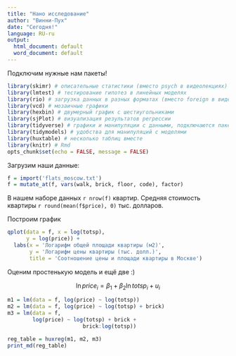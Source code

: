 ```yaml
---
title: "Нано исследование"
author: "Винни-Пух"
date: "Сегодня!"
language: RU-ru
output:
  html_document: default
  word_document: default
---
```


Подключим нужные нам пакеты!

```r
library(skimr) # описательные статистики (вместо psych в видеолекциях)
library(lmtest) # тестирование гипотез в линейных моделях
library(rio) # загрузка данных в разных форматах (вместо foreign в видеолекциях)
library(vcd) # мозаичные графики
library(hexbin) # двумерный график с шестиугольниками
library(sjPlot) # визуализация результатов регрессии
library(tidyverse) # графики и манипуляции с данными, подключаются пакеты dplyr, ggplot2, etc
library(tidymodels) # удобства для манипуляций с моделями
library(huxtable) # несколько таблиц вместе
library(knitr) # Rmd
opts_chunk$set(echo = FALSE, message = FALSE)
```

Загрузим наши данные:

```r
f = import('flats_moscow.txt')
f = mutate_at(f, vars(walk, brick, floor, code), factor)
```

В нашем наборе данных `r nrow(f)` квартир.
Средняя стоимость квартиры `r round(mean(f$price), 0)` тыс. долларов.

Построим график

```r
qplot(data = f, x = log(totsp),
      y = log(price)) +
  labs(x = 'Логарифм общей площади квартиры (м2)',
       y = 'Логарифм цены квартиры (тыс. долл.)',
       title = 'Соотношение цены и площади квартиры в Москве')
```

Оценим простенькую модель и ещё две :)

$$\ln price_i = \beta_1 + \beta_2 \ln totsp_i + u_i$$
```r
m1 = lm(data = f, log(price) ~ log(totsp))
m2 = lm(data = f, log(price) ~ log(totsp) + brick)
m3 = lm(data = f,
        log(price) ~ log(totsp) + brick +
                        brick:log(totsp))

reg_table = huxreg(m1, m2, m3)
print_md(reg_table)
```



